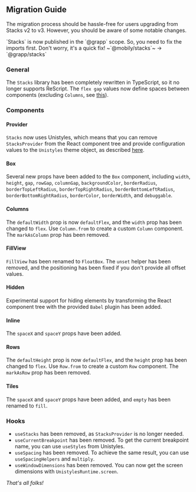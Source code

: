 

## Migration Guide

The migration process should be hassle-free for users upgrading from Stacks v2 to v3. However, you should be aware of some notable changes. 

<Callout type="warning" emoji="⚠️">
`Stacks` is now published in the `@grapp` scope. So, you need to fix the imports first. Don't worry, it's a quick fix!
~`@mobily/stacks`~ → `@grapp/stacks`
</Callout>

### General

The `Stacks` library has been completely rewritten in TypeScript, so it no longer supports ReScript. 
The `flex gap` values now define spaces between components (excluding `Columns`, see [this](https://github.com/Doist/reactist/pull/739#issuecomment-1373825792)).

### Components

#### Provider

`Stacks` now uses Unistyles, which means that you can remove `StacksProvider` from the React component tree and provide configuration values to the `Unistyles` theme object, as described [here](/docs/getting-started).

#### Box

Several new props have been added to the `Box` component, including `width`, `height`, `gap`, `rowGap`, `columnGap`, `backgroundColor`, `borderRadius`, `borderTopLeftRadius`, `borderTopRightRadius`, `borderBottomLeftRadius`, `borderBottomRightRadius`, `borderColor`, `borderWidth`, and `debuggable`.

#### Columns

The `defaultWidth` prop is now `defaultFlex`, and the `width` prop has been changed to `flex`. 
Use `Column.from` to create a custom `Column` component. 
The `markAsColumn` prop has been removed.

#### FillView

`FillView` has been renamed to `FloatBox`. 
The `unset` helper has been removed, and the positioning has been fixed if you don't provide all offset values.

#### Hidden

Experimental support for hiding elements by transforming the React component tree with the provided `Babel` plugin has been added.

#### Inline

The `spaceX` and `spaceY` props have been added.

#### Rows

The `defaultHeight` prop is now `defaultFlex`, and the `height` prop has been changed to `flex`. 
Use `Row.from` to create a custom `Row` component. 
The `markAsRow` prop has been removed.

#### Tiles

The `spaceX` and `spaceY` props have been added, and `empty` has been renamed to `fill`.

### Hooks

- `useStacks` has been removed, as `StacksProvider` is no longer needed.
- `useCurrentBreakpoint` has been removed. To get the current breakpoint name, you can use `useStyles` from Unistyles.
- `useSpacing` has been removed. To achieve the same result, you can use `useSpacingHelpers` and `multiply`.
- `useWindowDimensions` has been removed. You can now get the screen dimensions with `UnistylesRuntime.screen`.

_That's all folks!_
